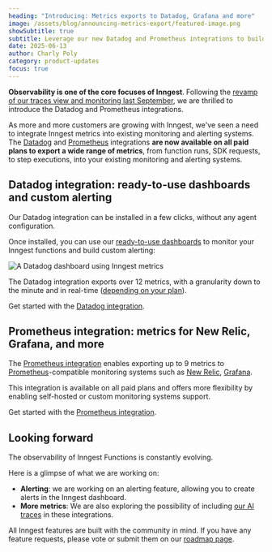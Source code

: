 ```yaml
---
heading: "Introducing: Metrics exports to Datadog, Grafana and more"
image: /assets/blog/announcing-metrics-export/featured-image.png
showSubtitle: true
subtitle: Leverage our new Datadog and Prometheus integrations to build custom metrics and alerting.
date: 2025-06-13
author: Charly Poly
category: product-updates
focus: true
---
```



**Observability is one of the core focuses of Inngest**. Following the [revamp of our traces view and monitoring last September](/blog/enhanced-observability-traces-and-metrics), we are
thrilled to introduce the Datadog and Prometheus integrations.

As more and more customers are growing with Inngest, we've seen a need to integrate Inngest metrics into existing monitoring and alerting systems.
The [Datadog](/docs/platform/monitor/datadog-integration) and [Prometheus](/docs/platform/monitor/prometheus-metrics-export-integration) integrations **are now available on all paid plans to export a wide range of metrics**, from function runs, SDK requests, to step executions, into your existing monitoring and alerting systems.



## Datadog integration: ready-to-use dashboards and custom alerting

Our Datadog integration can be installed in a few clicks, without any agent configuration.

Once installed, you can use our [ready-to-use dashboards](/docs/platform/monitor/datadog-integration) to monitor your Inngest functions and build custom alerting:

![A Datadog dashboard using Inngest metrics](/assets/docs/platform/monitor/datadog-integration/example-dashboard-2025-05-23.png "The default dashboard for the Inngest Datadog integration")

The Datadog integration exports over 12 metrics, with a granularity down to the minute and in real-time ([depending on your plan](/docs/platform/monitor/datadog-integration#metrics)).


Get started with the [Datadog integration](/docs/platform/monitor/datadog-integration).


## Prometheus integration: metrics for New Relic, Grafana, and more

The [Prometheus integration](/docs/platform/monitor/prometheus-metrics-export-integration) enables exporting up to 9 metrics to [Prometheus](https://prometheus.io/)-compatible monitoring systems such as [New Relic](https://newrelic.com/), [Grafana](https://grafana.com/).

This integration is available on all paid plans and offers more flexibility by enabling self-hosted or custom monitoring systems support.

Get started with the [Prometheus integration](/docs/platform/monitor/prometheus-metrics-export-integration).




## Looking forward

The observability of Inngest Functions is constantly evolving.

Here is a glimpse of what we are working on:
- **Alerting**: we are working on an alerting feature, allowing you to create alerts in the Inngest dashboard.
- **More metrics**: We are also exploring the possibility of including [our AI traces](/blog/ai-orchestration-with-agentkit-step-ai) in these integrations.

All Inngest features are built with the community in mind. If you have any feature requests, please vote or submit them on our [roadmap page](/roadmap).
